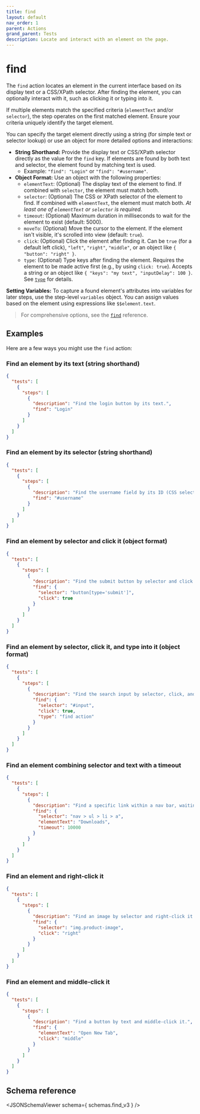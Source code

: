 ```yaml
---
title: find
layout: default
nav_order: 1
parent: Actions
grand_parent: Tests
description: Locate and interact with an element on the page.
---
```



# find

The `find` action locates an element in the current interface based on its display text or a CSS/XPath selector. After finding the element, you can optionally interact with it, such as clicking it or typing into it.

If multiple elements match the specified criteria (`elementText` and/or `selector`), the step operates on the first matched element. Ensure your criteria uniquely identify the target element.

You can specify the target element directly using a string (for simple text or selector lookup) or use an object for more detailed options and interactions:

- **String Shorthand:** Provide the display text or CSS/XPath selector directly as the value for the `find` key. If elements are found by both text and selector, the element found by matching text is used.
  - Example: `"find": "Login"` or `"find": "#username"`.
- **Object Format:** Use an object with the following properties:
  - `elementText`: (Optional) The display text of the element to find. If combined with `selector`, the element must match both.
  - `selector`: (Optional) The CSS or XPath selector of the element to find. If combined with `elementText`, the element must match both. *At least one of `elementText` or `selector` is required.*
  - `timeout`: (Optional) Maximum duration in milliseconds to wait for the element to exist (default: 5000).
  - `moveTo`: (Optional) Move the cursor to the element. If the element isn't visible, it's scrolled into view (default: `true`).
  - `click`: (Optional) Click the element after finding it. Can be `true` (for a default left click), `"left"`, `"right"`, `"middle"`, or an object like `{ "button": "right" }`.
  - `type`: (Optional) Type keys after finding the element. Requires the element to be made active first (e.g., by using `click: true`). Accepts a string or an object like `{ "keys": "my text", "inputDelay": 100 }`. See [`type`](type) for details.

**Setting Variables:** To capture a found element's attributes into variables for later steps, use the step-level `variables` object. You can assign values based on the element using expressions like `$$element.text`.

> For comprehensive options, see the [`find`](/docs/references/schemas/find) reference.

## Examples

Here are a few ways you might use the `find` action:

### Find an element by its text (string shorthand)

```json
{
  "tests": [
    {
      "steps": [
        {
          "description": "Find the login button by its text.",
          "find": "Login"
        }
      ]
    }
  ]
}
```

### Find an element by its selector (string shorthand)

```json
{
  "tests": [
    {
      "steps": [
        {
          "description": "Find the username field by its ID (CSS selector).",
          "find": "#username"
        }
      ]
    }
  ]
}
```

### Find an element by selector and click it (object format)

```json
{
  "tests": [
    {
      "steps": [
        {
          "description": "Find the submit button by selector and click it.",
          "find": {
            "selector": "button[type='submit']",
            "click": true
          }
        }
      ]
    }
  ]
}
```

### Find an element by selector, click it, and type into it (object format)

```json
{
  "tests": [
    {
      "steps": [
        {
          "description": "Find the search input by selector, click, and type.",
          "find": {
            "selector": "#input",
            "click": true,
            "type": "find action"
          }
        }
      ]
    }
  ]
}
```

### Find an element combining selector and text with a timeout

```json
{
  "tests": [
    {
      "steps": [
        {
          "description": "Find a specific link within a nav bar, waiting up to 10 seconds.",
          "find": {
            "selector": "nav > ul > li > a",
            "elementText": "Downloads",
            "timeout": 10000
          }
        }
      ]
    }
  ]
}
```

### Find an element and right-click it

```json
{
  "tests": [
    {
      "steps": [
        {
          "description": "Find an image by selector and right-click it.",
          "find": {
            "selector": "img.product-image",
            "click": "right"
          }
        }
      ]
    }
  ]
}
```

### Find an element and middle-click it

```json
{
  "tests": [
    {
      "steps": [
        {
          "description": "Find a button by text and middle-click it.",
          "find": {
            "elementText": "Open New Tab",
            "click": "middle"
          }
        }
      ]
    }
  ]
}
```

## Schema reference

<JSONSchemaViewer schema={ schemas.find_v3 } />
